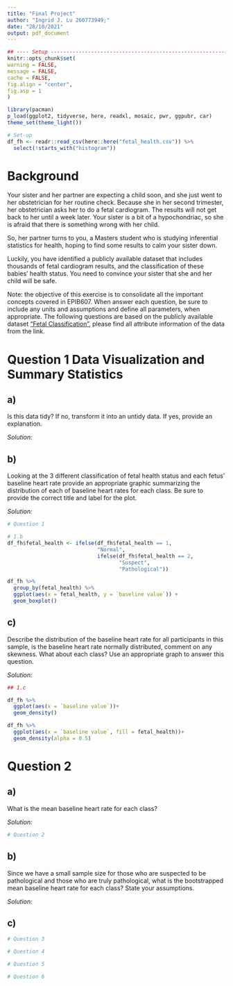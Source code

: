 ```yaml
---
title: "Final Project"
author: "Ingrid J. Lu 260773949;"
date: "28/10/2021"
output: pdf_document
---
```


```r
## ---- Setup -----------------------------------------------------------------
knitr::opts_chunk$set(
warning = FALSE,
message = FALSE,
cache = FALSE,
fig.align = "center",
fig.asp = 1
)

library(pacman)
p_load(ggplot2, tidyverse, here, readxl, mosaic, pwr, ggpubr, car)
theme_set(theme_light())
```

```r
# Set-up
df_fh <- readr::read_csv(here::here("fetal_health.csv")) %>% 
  select(!starts_with("histogram"))
```
# Background
Your sister and her partner are expecting a child soon, and she just went to her obstetrician for her routine check. Because she in her second trimester, her obstetrician asks her to do a fetal cardiogram. The results will not get back to her until a week later. Your sister is a bit of a hypochondriac, so she is afraid that there is something wrong with her child. 

So, her partner turns to you, a Masters student who is studying inferential statistics for health, hoping to find some results to calm your sister down.

Luckily, you have identified a publicly available dataset that includes thousands of fetal cardiogram results, and the classification of these babies’ health status. You need to convince your sister that she and her child will be safe.

Note: the objective of this exercise is to consolidate all the important concepts covered in EPIB607. When answer each question, be sure to include any units and assumptions and define all parameters, when appropriate. The following questions are based on the publicly available dataset ["Fetal Classification"](https://archive.ics.uci.edu/ml/datasets/cardiotocography), please find all attribute information of the data from the link.

# Question 1 Data Visualization and Summary Statistics

## a) {-}
Is this data tidy? If no, transform it into an untidy data. If yes, provide an explanation.

*Solution:*

## b) {-}
Looking at the 3 different classification of fetal health status and each fetus' baseline heart rate provide an appropriate graphic summarizing the distribution of each of baseline heart rates for each class. Be sure to provide the correct title and label for the plot.

*Solution:*

```r
# Question 1

# 1.b
df_fh$fetal_health <- ifelse(df_fh$fetal_health == 1, 
                             "Normal", 
                             ifelse(df_fh$fetal_health == 2, 
                                    "Suspect", 
                                    "Pathological"))

df_fh %>% 
  group_by(fetal_health) %>%
  ggplot(aes(x = fetal_health, y = `baseline value`)) +
  geom_boxplot()
```

## c) {-}

Describe the distribution of the baseline heart rate for all participants in this sample, is the baseline heart rate normally distributed, comment on any skewness. What about each class? Use an appropriate graph to answer this question.

*Solution:*

```r
## 1.c

df_fh %>% 
  ggplot(aes(x = `baseline value`))+
  geom_density()

df_fh %>% 
  ggplot(aes(x = `baseline value`, fill = fetal_health))+
  geom_density(alpha = 0.5)

```

# Question 2

## a) {-}

What is the mean baseline heart rate for each class?

*Solution:*

```r
# Question 2
```

## b) {-}

Since we have a small sample size for those who are suspected to be pathological and those who are truly pathological, what is the bootstrapped mean baseline heart rate for each class? State your assumptions.

*Solution:*

## c) {-}


```r
# Question 3
```

```r
# Question 4
```

```r
# Question 5
```

```r
# Question 6
```
